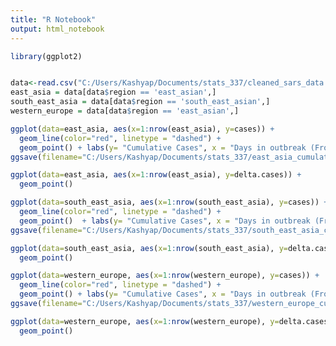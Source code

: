```yaml
---
title: "R Notebook"
output: html_notebook
---
```




```r

library(ggplot2)


data<-read.csv("C:/Users/Kashyap/Documents/stats_337/cleaned_sars_data.csv", header=TRUE)
east_asia = data[data$region == 'east_asian',]
south_east_asia = data[data$region == 'south_east_asian',]
western_europe = data[data$region == 'east_asian',]

```



```r


ggplot(data=east_asia, aes(x=1:nrow(east_asia), y=cases)) +
  geom_line(color="red", linetype = "dashed") +
  geom_point() + labs(y= "Cumulative Cases", x = "Days in outbreak (From March, 17 2003)")
ggsave(filename="C:/Users/Kashyap/Documents/stats_337/east_asia_cumulative_cases.jpg", plot=last_plot())

ggplot(data=east_asia, aes(x=1:nrow(east_asia), y=delta.cases)) +
  geom_point()

```


```r


ggplot(data=south_east_asia, aes(x=1:nrow(south_east_asia), y=cases)) +
  geom_line(color="red", linetype = "dashed") +
  geom_point()  + labs(y= "Cumulative Cases", x = "Days in outbreak (From March, 17 2003)")
ggsave(filename="C:/Users/Kashyap/Documents/stats_337/south_east_asia_cumulative_cases.jpg", plot=last_plot())

ggplot(data=south_east_asia, aes(x=1:nrow(south_east_asia), y=delta.cases)) +
  geom_point()

```



```r


ggplot(data=western_europe, aes(x=1:nrow(western_europe), y=cases)) +
  geom_line(color="red", linetype = "dashed") +
  geom_point() + labs(y= "Cumulative Cases", x = "Days in outbreak (From March, 17 2003)")
ggsave(filename="C:/Users/Kashyap/Documents/stats_337/western_europe_cumulative_cases.jpg", plot=last_plot())

ggplot(data=western_europe, aes(x=1:nrow(western_europe), y=delta.cases)) +
  geom_point()

```














